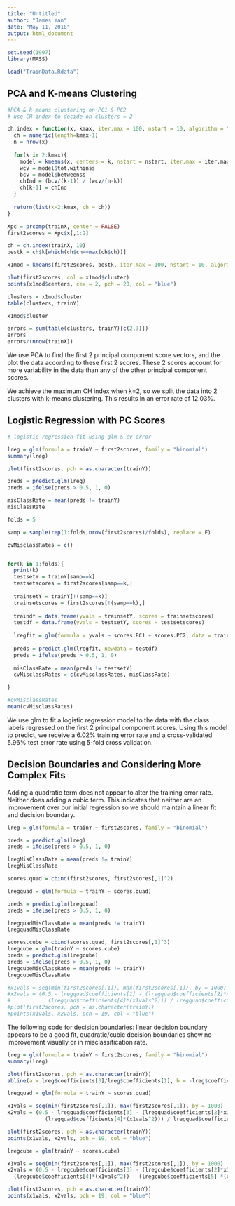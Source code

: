 ---
title: "Untitled"
author: "James Yan"
date: "May 11, 2018"
output: html_document
---

```{r}
set.seed(1997)
library(MASS)

load("TrainData.Rdata")
```

## PCA and K-means Clustering

```{r}

#PCA & k-means clustering on PC1 & PC2
# use CH index to decide on clusters = 2

ch.index = function(x, kmax, iter.max = 100, nstart = 10, algorithm = "Lloyd"){
  ch = numeric(length=kmax-1)
  n = nrow(x)
  
  for(k in 2:kmax){
    model = kmeans(x, centers = k, nstart = nstart, iter.max = iter.max, algorithm = algorithm)
    wcv = model$tot.withinss
    bcv = model$betweenss
    chInd = (bcv/(k-1)) / (wcv/(n-k))
    ch[k-1] = chInd
  }
  
  return(list(k=2:kmax, ch = ch))
}

Xpc = prcomp(trainX, center = FALSE)
first2scores = Xpc$x[,1:2]

ch = ch.index(trainX, 10)
bestk = ch$k[which(ch$ch==max(ch$ch))]

x1mod = kmeans(first2scores, bestk, iter.max = 100, nstart = 10, algorithm = "Lloyd")

plot(first2scores, col = x1mod$cluster)
points(x1mod$centers, cex = 2, pch = 20, col = "blue")

clusters = x1mod$cluster
table(clusters, trainY)

x1mod$cluster

errors = sum(table(clusters, trainY)[c(2,3)])
errors
errors/(nrow(trainX))
```

We use PCA to find the first 2 principal component score vectors, and the plot the data according to these first 2 scores. These 2 scores account for more variability in the data than any of the other principal component scores.

We achieve the maximum CH index when k=2, so we split the data into 2 clusters with k-means clustering. This results in an error rate of 12.03%.

## Logistic Regression with PC Scores

```{r, message = FALSE, warning = FALSE}
# logistic regression fit using glm & cv error

lreg = glm(formula = trainY ~ first2scores, family = "binomial")
summary(lreg)

plot(first2scores, pch = as.character(trainY))

preds = predict.glm(lreg)
preds = ifelse(preds > 0.5, 1, 0)

misClassRate = mean(preds != trainY)
misClassRate

folds = 5

samp = sample(rep(1:folds,nrow(first2scores)/folds), replace = F)

cvMisclassRates = c()


for(k in 1:folds){
  print(k)
  testsetY = trainY[samp==k]
  testsetscores = first2scores[samp==k,]
  
  trainsetY = trainY[!(samp==k)]
  trainsetscores = first2scores[!(samp==k),]
  
  traindf = data.frame(yvals = trainsetY, scores = trainsetscores)
  testdf = data.frame(yvals = testsetY, scores = testsetscores)
  
  lregfit = glm(formula = yvals ~ scores.PC1 + scores.PC2, data = traindf, family = "binomial")
  
  preds = predict.glm(lregfit, newdata = testdf)
  preds = ifelse(preds > 0.5, 1, 0)
  
  misClassRate = mean(preds != testsetY)
  cvMisclassRates = c(cvMisclassRates, misClassRate)

}

#cvMisclassRates
mean(cvMisclassRates)
```

We use glm to fit a logistic regression model to the data with the class labels regressed on the first 2 principal component scores. Using this model to predict, we receive a 6.02% training error rate and a cross-validated 5.96% test error rate using 5-fold cross validation.

## Decision Boundaries and Considering More Complex Fits

Adding a quadratic term does not appear to alter the training error rate. Neither does adding a cubic term. This indicates that neither are an improvement over our initial regression so we should maintain a linear fit and decision boundary.

```{r}
lreg = glm(formula = trainY ~ first2scores, family = "binomial")

preds = predict.glm(lreg)
preds = ifelse(preds > 0.5, 1, 0)

lregMisClassRate = mean(preds != trainY)
lregMisClassRate

scores.quad = cbind(first2scores, first2scores[,1]^2)

lregquad = glm(formula = trainY ~ scores.quad)

preds = predict.glm(lregquad)
preds = ifelse(preds > 0.5, 1, 0)

lregquadMisClassRate = mean(preds != trainY)
lregquadMisClassRate

scores.cube = cbind(scores.quad, first2scores[,1]^3)
lregcube = glm(trainY ~ scores.cube)
preds = predict.glm(lregcube)
preds = ifelse(preds > 0.5, 1, 0)
lregcubeMisClassRate = mean(preds != trainY)
lregcubeMisClassRate

#x1vals = seq(min(first2scores[,1]), max(first2scores[,1]), by = 1000)
#x2vals = (0.5 - lregquad$coefficients[1] - (lregquad$coefficients[2]*x1vals) -
#            (lregquad$coefficients[4]*(x1vals^2))) / lregquad$coefficients[3]
#plot(first2scores, pch = as.character(trainY))
#points(x1vals, x2vals, pch = 19, col = "blue")

```

The following code for decision boundaries: linear decision boundary appears to be a good fit, quadratic/cubic decision boundaries show no improvement visually or in misclassification rate.  

```{r}
lreg = glm(formula = trainY ~ first2scores, family = "binomial")
summary(lreg)

plot(first2scores, pch = as.character(trainY))
abline(a = lreg$coefficients[3]/lreg$coefficients[1], b = -lreg$coefficients[2]/lreg$coefficients[1], col = "blue", lwd = 2)
```

```{r}
lregquad = glm(formula = trainY ~ scores.quad)

x1vals = seq(min(first2scores[,1]), max(first2scores[,1]), by = 1000)
x2vals = (0.5 - lregquad$coefficients[3] - (lregquad$coefficients[2]*x1vals) -
            (lregquad$coefficients[4]*(x1vals^2))) / lregquad$coefficients[1]

plot(first2scores, pch = as.character(trainY))
points(x1vals, x2vals, pch = 19, col = "blue")
```

```{r}
lregcube = glm(trainY ~ scores.cube)

x1vals = seq(min(first2scores[,1]), max(first2scores[,1]), by = 1000)
x2vals = (0.5 - lregcube$coefficients[3] - (lregcube$coefficients[2]*x1vals) -
  (lregcube$coefficients[4]*(x1vals^2)) - (lregcube$coefficients[5] *(x1vals^3))) / lregcube$coefficients[1]

plot(first2scores, pch = as.character(trainY))
points(x1vals, x2vals, pch = 19, col = "blue")

```

